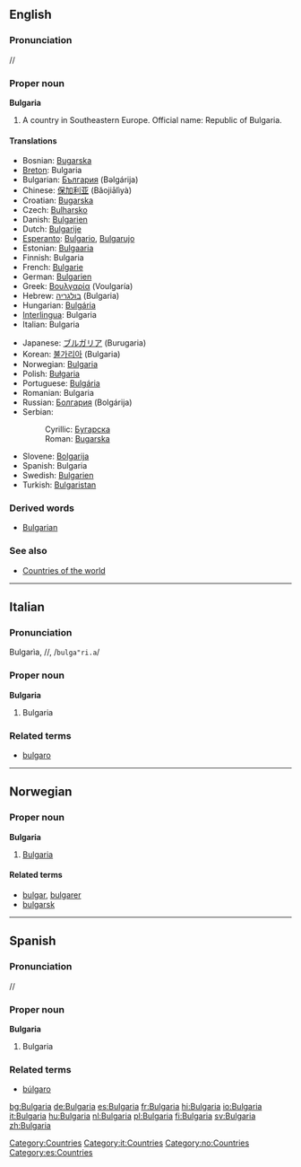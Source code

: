 ==English==
===Pronunciation===
/{{IPAchar|bʌlˈgeəriə}}/
{{Wikipedia}}
===Proper noun===
'''Bulgaria'''
# A country in Southeastern Europe. Official name: Republic of Bulgaria.

====Translations====
{{top}}
*Bosnian: [[Bugarska]] {{f}}
*[[Breton]]: Bulgaria
*Bulgarian: [[България]] (Bəlgárija) {{f}}
*Chinese: [[保加利亚]] (Bǎojiālìyà)
*Croatian: [[Bugarska]] {{f}}
*Czech: [[Bulharsko]]
*Danish: [[Bulgarien]]
*Dutch: [[Bulgarije]]
*[[Esperanto]]: [[Bulgario]], [[Bulgarujo]]
*Estonian: [[Bulgaaria]]
*Finnish: Bulgaria
*French: [[Bulgarie]] {{f}}
*German: [[Bulgarien]] {{n}}
*Greek: [[Βουλγαρία]] (Voulgaría) {{f}}
*Hebrew: [[בולגריה]] (Bulgaria)
*Hungarian: [[Bulgária]]
*[[Interlingua]]: Bulgaria
*Italian: Bulgaria {{f}}
{{mid}}
*Japanese: [[ブルガリア]] (Burugaria)
*Korean: [[불가리아]] (Bulgaria)
*Norwegian: [[#Norwegian|Bulgaria]]
*Polish: [[Bułgaria]] {{f}}
*Portuguese: [[Bulgária]] {{f}}
*Romanian: Bulgaria {{f}}
*Russian: [[Болгария]] (Bolgárija) {{f}}
*Serbian:
*:Cyrillic: [[Бугарска]] {{f}}
*:Roman: [[Bugarska#Serbian|Bugarska]] {{f}}
*Slovene: [[Bolgarija]] {{f}}
*Spanish: Bulgaria {{f}}
*Swedish: [[Bulgarien]]
*Turkish: [[Bulgaristan]]
{{bottom}}

===Derived words===
*[[Bulgarian]]

===See also===
*[[Countries of the world]]
[[Category:Countries]]

----
==Italian==
===Pronunciation===
Bulgarìa, /{{IPAchar|bulgaˈri.a}}/, /<tt>bulga"ri.a</tt>/
===Proper noun===
[[Category:it:Countries]]
'''Bulgaria''' {{f}}

# Bulgaria

===Related terms===
*[[bulgaro]]

----
==Norwegian==
===Proper noun===
[[Category:no:Countries]]
'''Bulgaria'''
#[[#English|Bulgaria]]
====Related terms====
*[[bulgar]], [[bulgarer]]
*[[bulgarsk]]

----
==Spanish==
===Pronunciation===
/{{IPAchar|bulˈɣarja}}/
===Proper noun===
'''Bulgaria''' {{f}}
[[Category:es:Countries]]
# Bulgaria

===Related terms===
*[[búlgaro]]

[[bg:Bulgaria]]
[[de:Bulgaria]]
[[es:Bulgaria]]
[[fr:Bulgaria]]
[[hi:Bulgaria]]
[[io:Bulgaria]]
[[it:Bulgaria]]
[[hu:Bulgaria]]
[[nl:Bulgaria]]
[[pl:Bulgaria]]
[[fi:Bulgaria]]
[[sv:Bulgaria]]
[[zh:Bulgaria]]